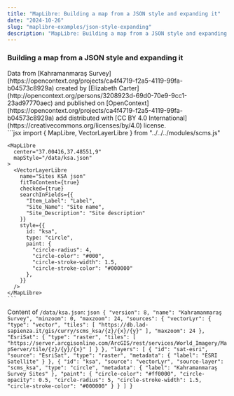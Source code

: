 ```yaml
---
title: "MapLibre: Building a map from a JSON style and expanding it"
date: "2024-10-26"
slug: "maplibre-examples/json-style-expanding"
description: "MapLibre: Building a map from a JSON style and expanding it"
---
```



### Building a map from a JSON style and expanding it


<div className="row mt-3 mb-5 border-top border-bottom py-3">
 <div className="col-6">
    <MapLibre 
      center="37.00416,37.48551,9"
      mapStyle="/data/ksa.json"
    >
      <VectorLayerLibre
        name="Sites KSA json"
        fitToContent={true}
        checked={true}
        searchInFields={{
          "Item_Label": "Label",
          "Site_Name": "Site name",
          "Site_Description": "Site description"
        }}
        style={{
          id: "ksa",
          type: "circle",
          paint: {
            "circle-radius": 4,
            "circle-color": "#000000",
            "circle-stroke-width": 1.5,
            "circle-stroke-color": "#ffffff"
          },
        }}
      />
    </MapLibre>
    <div className="text-muted small mt-3">
      Data from [Kahramanmaraş Survey](https://opencontext.org/projects/ca4f4719-f2a5-4119-99fa-b04573c8929a) created by [Elizabeth Carter](http://opencontext.org/persons/3208923d-69d0-70e9-9cc1-23ad97770aec) and published on [OpenContext](https://opencontext.org/projects/ca4f4719-f2a5-4119-99fa-b04573c8929a) add distributed with [CC BY 4.0 International](https://creativecommons.org/licenses/by/4.0) license.
    </div>

  </div>
  <div className="col-6">
    ```jsx
    import {
        MapLibre,
        VectorLayerLibre
    } from "../../../modules/scms.js"

    <MapLibre 
      center="37.00416,37.48551,9"
      mapStyle="/data/ksa.json"
    >
      <VectorLayerLibre
        name="Sites KSA json"
        fitToContent={true}
        checked={true}
        searchInFields={{
          "Item_Label": "Label",
          "Site_Name": "Site name",
          "Site_Description": "Site description"
        }}
        style={{
          id: "ksa",
          type: "circle",
          paint: {
            "circle-radius": 4,
            "circle-color": "#000",
            "circle-stroke-width": 1.5,
            "circle-stroke-color": "#000000"
          },
        }}
      />
    </MapLibre>
    ```
Content of `/data/ksa.json`:
    ```json
    {
      "version": 8,
      "name": "Kahramanmaraş Survey",
      "minzoom": 0,
      "maxzoom": 24,
      "sources": {
        "vectorLyr": {
          "type": "vector",
          "tiles": [
            "https://db.lad-sapienza.it/gis/curry/scms_ksa/{z}/{x}/{y}"
          ],
          "maxzoom": 24
        },
        "EsriSat": {
          "type": "raster",
          "tiles": [
            "https://server.arcgisonline.com/ArcGIS/rest/services/World_Imagery/MapServer/tile/{z}/{y}/{x}"
          ]
        }
      },
      "layers": [
        {
          "id": "sat-esri",
          "source": "EsriSat",
          "type": "raster",
          "metadata": {
            "label": "ESRI Satellite"
          }
        },
        {
          "id": "ksa",
          "source": "vectorLyr",
          "source-layer": "scms_ksa",
          "type": "circle",
          "metadata": {
            "label": "Kahramanmaraş Survey Sites"
          },
          "paint": {
            "circle-color": "#ff0000",
            "circle-opacity": 0.5,
            "circle-radius": 5,
            "circle-stroke-width": 1.5,
            "circle-stroke-color": "#000000"
          }
        }
      ]
    }
    ```


  </div>
</div>
